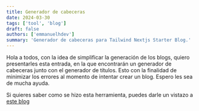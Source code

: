 ```yaml
---
title: Generador de cabeceras
date: 2024-03-30
tags: ['tool', 'blog']
draft: false
authors: ['emmanuelhdev']
summary: 'Generador de cabeceras para Tailwind Nextjs Starter Blog.'
---
```


Hola a todos, con la idea de simplificar la generación de los blogs, quiero presentarles esta entrada, en la que encontrarán un generador de cabeceras junto con el generador de títulos. Esto con la finalidad de minimizar los errores al momento de intentar crear un blog. Espero les sea de mucha ayuda.

Si quieres saber como se hizo esta herramienta, puedes darle un vistazo a [este blog](https://emmanuelh.dev/blog/how-to-create-a-new-file-in-github-using-a-customized-url)

<HeaderGenerator />

